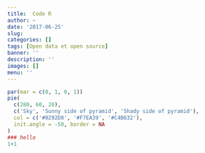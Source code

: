 ```yaml
---
title:  Code R
author: ~
date: '2017-06-25'
slug: 
categories: []
tags: [Open data et open source]
banner: ''
description: ''
images: []
menu: ''
---
```


```r
par(mar = c(0, 1, 0, 1))
pie(
  c(280, 60, 20),
  c('Sky', 'Sunny side of pyramid', 'Shady side of pyramid'),
  col = c('#0292D8', '#F7EA39', '#C4B632'),
  init.angle = -50, border = NA
)
### hello
1+1
```
